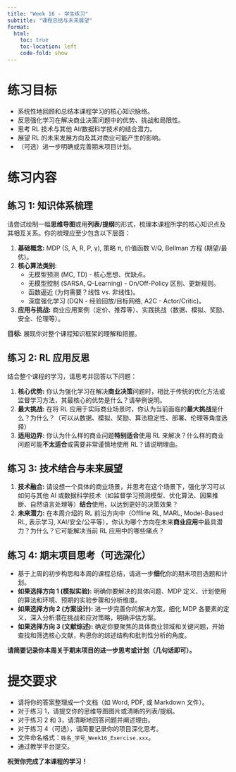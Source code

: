 ```yaml
---
title: "Week 16 - 学生练习"
subtitle: "课程总结与未来展望"
format:
  html:
    toc: true
    toc-location: left
    code-fold: show
---
```


# 练习目标

*   系统性地回顾和总结本课程学习的核心知识脉络。
*   反思强化学习在解决商业决策问题中的优势、挑战和局限性。
*   思考 RL 技术与其他 AI/数据科学技术的结合潜力。
*   展望 RL 的未来发展方向及其对商业可能产生的影响。
*   （可选）进一步明确或完善期末项目计划。

# 练习内容

## 练习 1: 知识体系梳理

请尝试绘制一幅**思维导图**或用**列表/提纲**的形式，梳理本课程所学的核心知识点及其相互关系。你的梳理应至少包含以下层面：

1.  **基础概念:** MDP (S, A, R, P, γ), 策略 π, 价值函数 V/Q, Bellman 方程 (期望/最优)。
2.  **核心算法类别:**
    *   无模型预测 (MC, TD) - 核心思想、优缺点。
    *   无模型控制 (SARSA, Q-Learning) - On/Off-Policy 区别、更新规则。
    *   函数逼近 (为何需要？线性 vs. 非线性)。
    *   深度强化学习 (DQN - 经验回放/目标网络, A2C - Actor/Critic)。
3.  **应用与挑战:** 商业应用案例（定价、推荐等）、实践挑战（数据、模拟、奖励、安全、伦理等）。

**目标:** 展现你对整个课程知识框架的理解和把握。

## 练习 2: RL 应用反思

结合整个课程的学习，请思考并回答以下问题：

1.  **核心优势:** 你认为强化学习在解决**商业决策**问题时，相比于传统的优化方法或监督学习方法，其最核心的优势是什么？请举例说明。
2.  **最大挑战:** 在将 RL 应用于实际商业场景时，你认为当前面临的**最大挑战**是什么？为什么？（可以从数据、模拟、奖励、算法稳定性、部署、伦理等角度选择）
3.  **适用边界:** 你认为什么样的商业问题**特别适合**使用 RL 来解决？什么样的商业问题可能**不太适合**或需要非常谨慎地使用 RL？请说明理由。

## 练习 3: 技术结合与未来展望

1.  **技术融合:** 请设想一个具体的商业场景，并思考在这个场景下，强化学习可以如何与其他 AI 或数据科学技术（如监督学习预测模型、优化算法、因果推断、自然语言处理等）**结合**使用，以达到更好的决策效果？
2.  **未来潜力:** 在本周介绍的 RL 前沿方向中（Offline RL, MARL, Model-Based RL, 表示学习, XAI/安全/公平等），你认为哪个方向在未来**商业应用**中最具潜力？为什么？它可能解决当前 RL 应用中的哪些痛点？

## 练习 4: 期末项目思考（可选深化）

*   基于上周的初步构思和本周的课程总结，请进一步**细化**你的期末项目选题和计划。
*   **如果选择方向 1 (模拟实验):** 明确你要解决的具体问题、MDP 定义、计划使用的算法和环境、预期的实验步骤和分析维度。
*   **如果选择方向 2 (方案设计):** 进一步完善你的解决方案，细化 MDP 各要素的定义，深入分析潜在挑战和应对策略，明确评估方案。
*   **如果选择方向 3 (文献综述):** 确定你要聚焦的具体商业领域和关键问题，开始查找和筛选核心文献，构思你的综述结构和批判性分析的角度。

**请简要记录你本周关于期末项目的进一步思考或计划（几句话即可）。**

# 提交要求

*   请将你的答案整理成一个文档（如 Word, PDF, 或 Markdown 文件）。
*   对于练习 1，请提交你的思维导图图片或清晰的列表/提纲。
*   对于练习 2 和 3，请清晰地回答问题并阐述理由。
*   对于练习 4（可选），请简要记录你的项目深化思考。
*   文件命名格式：`姓名_学号_Week16_Exercise.xxx`。
*   通过教学平台提交。

**祝贺你完成了本课程的学习！**